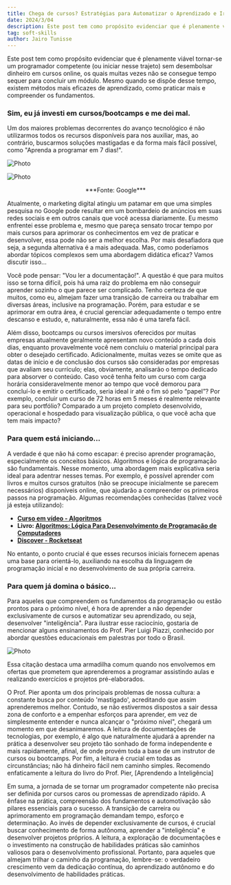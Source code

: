 ```yaml
---
title: Chega de cursos? Estratégias para Automatizar o Aprendizado e Ir Além dos Cursos tradicionais.
date: 2024/3/04
description: Este post tem como propósito evidenciar que é plenamente viável tornar-se um programador competente (ou iniciar nesse trajeto) sem desembolsar dinheiro em cursos online...
tag: soft-skills
author: Jairo Tunisse
---
```


Este post tem como propósito evidenciar que é plenamente viável tornar-se um programador competente (ou iniciar nesse trajeto) sem desembolsar dinheiro em cursos online, os quais muitas vezes não se consegue tempo sequer para concluir um módulo. Mesmo quando se dispõe desse tempo, existem métodos mais eficazes de aprendizado, como praticar mais e compreender os fundamentos.

### Sim, eu já investi em cursos/bootcamps e me dei mal.


 Um dos maiores problemas decorrentes do avanço tecnológico é não utilizarmos todos os recursos disponíveis para nos auxiliar, mas, ao contrário, buscarmos soluções mastigadas e da forma mais fácil possível, como "Aprenda a programar em 7 dias!".

   <Image
    src="/images/ex-1.png"
    alt="Photo"
    width={1000}
    height={750}
    priority
    className="next-image"
  />

   <Image
    src="/images/ex-2.png"
    alt="Photo"
    width={1000}
    height={750}
    priority
    className="next-image"
  />
  <p class="text-legend" align="center">***Fonte: Google***</p>


Atualmente, o marketing digital atingiu um patamar em que uma simples pesquisa no Google pode resultar em um bombardeio de anúncios em suas redes sociais e em outros canais que você acessa diariamente. Eu mesmo enfrentei esse problema e, mesmo que pareça sensato trocar tempo por mais cursos para aprimorar os conhecimentos em vez de praticar e desenvolver, essa pode não ser a melhor escolha. Por mais desafiadora que seja, a segunda alternativa é a mais adequada. Mas, como poderíamos abordar tópicos complexos sem uma abordagem didática eficaz? Vamos discutir isso...

   Você pode pensar: "Vou ler a documentação!". A questão é que para muitos isso se torna difícil, pois há uma raiz do problema em não conseguir aprender sozinho o que parece ser complicado. Tenho certeza de que muitos, como eu, almejam fazer uma transição de carreira ou trabalhar em diversas áreas, inclusive na programação. Porém, para estudar e se aprimorar em outra área, é crucial gerenciar adequadamente o tempo entre descanso e estudo, e, naturalmente, essa não é uma tarefa fácil.

  Além disso, bootcamps ou cursos imersivos oferecidos por muitas empresas atualmente geralmente apresentam novo conteúdo a cada dois dias, enquanto provavelmente você nem concluiu o material principal para obter o desejado certificado. Adicionalmente, muitas vezes se omite que as datas de início e de conclusão dos cursos são consideradas por empresas que avaliam seu currículo; elas, obviamente, analisarão o tempo dedicado para absorver o conteúdo. Caso você tenha feito um curso com carga horária consideravelmente menor ao tempo que você demorou para concluí-lo e emitir o certificado, seria ideal ir até o fim só pelo “papel”? Por exemplo, concluir um curso de 72 horas em 5 meses é realmente relevante para seu portfólio? Comparado a um projeto completo desenvolvido, operacional e hospedado para visualização pública, o que você acha que tem mais impacto?
  
### Para quem está iniciando...

  A verdade é que não há como escapar: é preciso aprender programação, especialmente os conceitos básicos. Algoritmos e lógica de programação são fundamentais. Nesse momento, uma abordagem mais explicativa seria ideal para adentrar nesses temas. Por exemplo, é possível aprender com livros e muitos cursos gratuitos (não se preocupe inicialmente se parecem necessários) disponíveis online, que ajudarão a compreender os primeiros passos na programação. Algumas recomendações conhecidas (talvez você já esteja utilizando):
  
- **[Curso em vídeo - Algoritmos](https://www.youtube.com/watch?v=8mei6uVttho&list=PLHz_AreHm4dmSj0MHol_aoNYCSGFqvfXV)**
- **Livro: [Algoritmos: Lógica Para Desenvolvimento de Programação de Computadores](https://www.amazon.com.br/Algoritmos-Desenvolvimento-Programa%C3%A7%C3%A3o-Computadores-Atualizada/dp/8536531452/ref=sr_1_1?adgrpid=136773591028&dib=eyJ2IjoiMSJ9.wYY95ycQXRf5tsLASMx4cntAn5hMqyUaO-SEJ4nAHgW3Ed-ixN5nZnmR8oHOHz8DJjczkGUzR_Tt9iU7pvcA4dei9x8hAzddWNNcltP11cJZSkxM3IWUndLWcK0xfK80dkRWvKumLsMiHSnqYzu2xph2fy374c3rbDTwApZG4aH0dSuehm4v4vtAbe9c1fRKFR5SHK6sxIMbs7xffkdj0JVzFxDP7j9O36NWzqoTLK8dLIEk147nKoJcdts1ncsE4abZE0i6MTNfRCS_gB_oIwkLe8F70RxoQvaDbUJ9t6M.QDjLITZyKiKu4oelbep9D08JVFOYbqPmGGwbq6uabwQ&dib_tag=se&gclid=CjwKCAiArfauBhApEiwAeoB7qC-cqVvxjVTkYk0aWFOOsgf6NBXzvsdC9UeBe3Np4iQI3hQdX62j7xoCjscQAvD_BwE&hvadid=595815709900&hvdev=c&hvlocphy=1031663&hvnetw=g&hvqmt=e&hvrand=16725232847347648915&hvtargid=kwd-582694814764&hydadcr=5758_13215217&keywords=manzano+algoritmos&qid=1709082218&sr=8-1)**
- **[Discover - Rocketseat](https://app.rocketseat.com.br/discover)**

No entanto, o ponto crucial é que esses recursos iniciais fornecem apenas uma base para orientá-lo, auxiliando na escolha da linguagem de programação inicial e no desenvolvimento de sua própria carreira.

### Para quem já domina o básico...

  Para aqueles que compreendem os fundamentos da programação ou estão prontos para o próximo nível, é hora de aprender a não depender exclusivamente de cursos e automatizar seu aprendizado, ou seja, desenvolver "inteligência". Para ilustrar esse raciocínio, gostaria de mencionar alguns ensinamentos do Prof. Pier Luigi Piazzi, conhecido por abordar questões educacionais em palestras por todo o Brasil.
  
  <Image
    src="/images/aprendendo-inteligencia-2.jpg"
    alt="Photo"
    width={1125}
    height={750}
    priority
    className="next-image"
  />
  
   Essa citação destaca uma armadilha comum quando nos envolvemos em ofertas que prometem que aprenderemos a programar assistindo aulas e realizando exercícios e projetos pré-elaborados.
  
O Prof. Pier aponta um dos principais problemas de nossa cultura: a constante busca por conteúdo 'mastigado', acreditando que assim aprenderemos melhor. Contudo, se não estivermos dispostos a sair dessa zona de conforto e a empenhar esforços para aprender, em vez de simplesmente entender e nunca alcançar o "próximo nível", chegará um momento em que desanimaremos. A leitura de documentações de tecnologias, por exemplo, é algo que naturalmente ajudará a aprender na prática a desenvolver seu projeto tão sonhado de forma independente e mais rapidamente, afinal, de onde provém toda a base de um instrutor de cursos ou bootcamps. Por fim, a leitura é crucial em todas as circunstâncias; não há dinheiro fácil nem caminho simples. Recomendo enfaticamente a leitura do livro do Prof. Pier, [Aprendendo a Inteligência]

   Em suma, a jornada de se tornar um programador competente não precisa ser definida por cursos caros ou promessas de aprendizado rápido. A ênfase na prática, compreensão dos fundamentos e automotivação são pilares essenciais para o sucesso. A transição de carreira ou aprimoramento em programação demandam tempo, esforço e determinação. Ao invés de depender exclusivamente de cursos, é crucial buscar conhecimento de forma autônoma, aprender a "inteligência" e desenvolver projetos próprios. A leitura, a exploração de documentações e o investimento na construção de habilidades práticas são caminhos valiosos para o desenvolvimento profissional. Portanto, para aqueles que almejam trilhar o caminho da programação, lembre-se: o verdadeiro crescimento vem da dedicação contínua, do aprendizado autônomo e do desenvolvimento de habilidades práticas.
